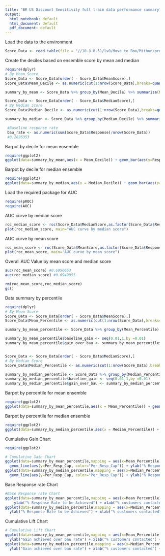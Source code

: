 ```yaml
---
title: "BR US Discount Sensitivity full train data performance summary"
output:
  html_notebook: default
  html_document: default
  pdf_document: default
---
```


Load the data to the environment
```r
Score_Data <- read.table(file = "//10.8.8.51/lv0/Move to Box/Mithun/projects/9.BR_US_DS_Project/1.data/BR_US_Train_Data_Score.txt",header=T, sep=",",stringsAsFactors = F,skip=1)


```

Create the deciles based on ensemble score by mean and median
```r
require(dplyr)
# By Mean Score
Score_Data <- Score_Data[order( - Score_Data$MeanScore),]
Score_Data$Mean_Decile <- as.numeric(cut(1:nrow(Score_Data),breaks=quantile(0:nrow(Score_Data),probs=seq(0,1,by=0.1)), labels=1:10,right=T))

summary_by_mean <- Score_Data %>% group_by(Mean_Decile) %>% summarise(Num_Cust=n(),Num_Resp=sum(Response)) %>% mutate(Resp_rate=Num_Resp/Num_Cust ,Per_Resp_Cap = cumsum(Num_Resp)/sum(Num_Resp) , Lift = cumsum(Num_Resp)/cumsum(Num_Cust))

Score_Data <- Score_Data[order( - Score_Data$MedianScore),]
# By Median Score
Score_Data$Median_Decile <- as.numeric(cut(1:nrow(Score_Data),breaks=quantile(0:nrow(Score_Data),probs=seq(0,1,by=0.1)), labels=1:10,right=T))

summary_by_median <- Score_Data %>% group_by(Median_Decile) %>% summarise(Num_Cust=n(),Num_Resp=sum(Response)) %>% mutate(Resp_rate=Num_Resp/Num_Cust ,Per_Resp_Cap = cumsum(Num_Resp)/sum(Num_Resp) , Lift = cumsum(Num_Resp)/cumsum(Num_Cust))

 #Baseline response rate 
 bau_rate <- as.numeric(sum(Score_Data$Response)/nrow(Score_Data))
 #0.2026353
```
Barpot by decile for mean ensemble
```r
require(ggplot2)
ggplot(data=summary_by_mean,aes(x = Mean_Decile)) + geom_bar(aes(y=Resp_rate),stat="identity")  +geom_line(aes(y=bau_rate))+ylab("Response rate")+xlab("Decile")+ggtitle("Response Rate across deciles by ensembling through mean")
```
Barpot by decile for median ensemble
```r
require(ggplot2)
ggplot(data=summary_by_median,aes(x = Median_Decile)) + geom_bar(aes(y=Resp_rate),stat="identity") +geom_line(aes(y=bau_rate))+ylab("Response rate")+xlab("Decile")+ggtitle("Response Rate across deciles by ensembling through median")
```

Load the required package for AUC
```r
require(pROC)
require(AUC)
```

AUC curve by median score
```r
roc_median_score <- roc(Score_Data$MedianScore,as.factor(Score_Data$Response))
plot(roc_median_score, main="AUC curve by median score")
```

AUC curve by mean score
```r
roc_mean_score <- roc(Score_Data$MeanScore,as.factor(Score_Data$Response))
plot(roc_mean_score, main="AUC curve by mean score")

```

Overall AUC Value by mean score and median score


```r

auc(roc_mean_score) #0.6950653
auc(roc_median_score) #0.6949955

rm(roc_mean_score,roc_median_score)
gc()
```

Data summary by percentile 
```r

require(dplyr)
# By Mean Score
Score_Data <- Score_Data[order( - Score_Data$MeanScore),]
Score_Data$Mean_Percentile <- as.numeric(cut(1:nrow(Score_Data),breaks=quantile(0:nrow(Score_Data),probs=seq(0,1,by=0.01)), labels=1:100,right=T))

summary_by_mean_percentile <- Score_Data %>% group_by(Mean_Percentile) %>% summarise(Num_Cust=n(),Num_Resp=sum(Response)) %>% mutate(Resp_rate=Num_Resp/Num_Cust ,Per_Resp_Cap = cumsum(Num_Resp)/sum(Num_Resp) , Lift = cumsum(Num_Resp)/cumsum(Num_Cust))

summary_by_mean_percentile$baseline_gain <- seq(0.01,1,by =0.01)
summary_by_mean_percentile$gain_over_bau <- summary_by_mean_percentile$Lift/(sum(summary_by_mean_percentile$Num_Resp)/sum(summary_by_mean_percentile$Num_Cust))


Score_Data <- Score_Data[order( - Score_Data$MedianScore),]
# By Median Score
Score_Data$Median_Percentile <- as.numeric(cut(1:nrow(Score_Data),breaks=quantile(0:nrow(Score_Data),probs=seq(0,1,by=0.01)), labels=1:100,right=T))

summary_by_median_percentile <- Score_Data %>% group_by(Median_Percentile) %>% summarise(Num_Cust=n(),Num_Resp=sum(Response)) %>% mutate(Resp_rate=Num_Resp/Num_Cust ,Per_Resp_Cap = cumsum(Num_Resp)/sum(Num_Resp) , Lift = cumsum(Num_Resp)/cumsum(Num_Cust))
summary_by_median_percentile$baseline_gain <- seq(0.01,1,by =0.01)
summary_by_median_percentile$gain_over_bau <- summary_by_median_percentile$Lift / bau_rate

```
Barpot by percentile for mean ensemble
```r
require(ggplot2)
ggplot(data=summary_by_mean_percentile,aes(x = Mean_Percentile)) + geom_bar(aes(y=Resp_rate),stat="identity") +geom_line(aes(y=bau_rate))+ylab("Response rate")+xlab("Percentile")+ggtitle("Response Rate across percentile by ensembling through mean")

```

Barpot by percentile for median ensemble
```r
require(ggplot2)
ggplot(data=summary_by_median_percentile,aes(x = Median_Percentile)) + geom_bar(aes(y=Resp_rate),stat="identity") +geom_line(aes(y=bau_rate))+ylab("Response rate")+xlab("Percentile")+ggtitle("Response Rate across percentiles by ensembling through median")


```

Cumulative Gain Chart
```r
require(ggplot2)

# Cumulative Gain Chart
ggplot(data=summary_by_mean_percentile,mapping = aes(x=Mean_Percentile))+geom_line(aes(y=baseline_gain, color="baseline_gain")) + 
  geom_line(aes(y=Per_Resp_Cap, color="Per_Resp_Cap")) + ylab("% Response Captured") + xlab("% Customer Contacted") +ggtitle("Cumulative Gain Chart by mean ensemble")
ggplot(data=summary_by_median_percentile,mapping = aes(x=Median_Percentile))+geom_line(aes(y=baseline_gain, color="baseline_gain")) + 
  geom_line(aes(y=Per_Resp_Cap, color="Per_Resp_Cap")) + ylab("% Response Captured") + xlab("% Customer Contacted") +ggtitle("Cumulative Gain Chart by median ensemble")

```
Base Response rate Chart
```r
#Base Response rate Chart
ggplot(data=summary_by_mean_percentile,mapping = aes(x=Mean_Percentile)) + geom_line(aes(y=Lift,color="Lift")) +geom_line(aes(y=bau_rate)) +
    ylab("% Response Rate to be Achieved") + xlab("% customers contacted") + ggtitle("Overall response rate by rank ordering by mean ensemble")
ggplot(data=summary_by_median_percentile,mapping = aes(x=Median_Percentile)) + geom_line(aes(y=Lift,color="Lift")) +geom_line(aes(y=bau_rate)) +
  ylab("% Response Rate to be Achieved") + xlab("% customers contacted") + ggtitle("Overall response rate by rank ordering by median ensemble")
```
Cumulative Lift Chart
```r

# Cumulative Lift Chart
ggplot(data=summary_by_mean_percentile,mapping = aes(x=Mean_Percentile)) + geom_line(aes(y=gain_over_bau,color="Lift")) +geom_line(aes(y=1, color="bau rate")) +
  ylab("Gain achieved over bau rate") + xlab("% customers contacted") + ggtitle("Cumulative Gain chart by mean ensemble")
ggplot(data=summary_by_median_percentile,mapping = aes(x=Median_Percentile)) + geom_line(aes(y=gain_over_bau,color="Lift")) +geom_line(aes(y=1, color="bau rate")) +
  ylab("Gain achieved over bau rate") + xlab("% customers contacted") + ggtitle("Cumulative Gain chart by median ensemble")

```
